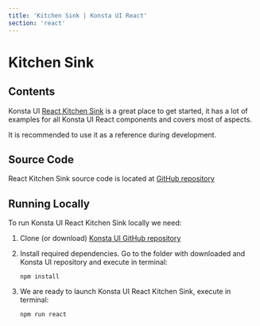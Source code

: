 ```yaml
---
title: 'Kitchen Sink | Konsta UI React'
section: 'react'
---
```



# Kitchen Sink

## Contents

Konsta UI [React Kitchen Sink](/kitchen-sink/react/dist/index.html) is a great place to get started, it has a lot of examples for all Konsta UI React components and covers most of aspects.

It is recommended to use it as a reference during development.

<Device
  className="hidden md:block"
  url="/kitchen-sink/react/dist/index.html?safe-areas=true"
  float
/>

## Source Code

React Kitchen Sink source code is located at [GitHub repository](https://github.com/konstaui/konsta/tree/master/kitchen-sink/react)

## Running Locally

To run Konsta UI React Kitchen Sink locally we need:

1. Clone (or download) [Konsta UI GitHub repository](https://github.com/konstaui/konsta)
2. Install required dependencies. Go to the folder with downloaded and Konsta UI repository and execute in terminal:

   ```
   npm install
   ```

3. We are ready to launch Konsta UI React Kitchen Sink, execute in terminal:
   ```
   npm run react
   ```
